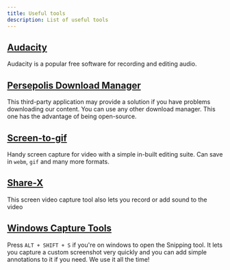 ```yaml
---
title: Useful tools
description: List of useful tools
---
```


## <a href="https://www.audacityteam.org/" >Audacity</a>
Audacity is a popular free software for recording and editing audio.

## [Persepolis Download Manager](https://persepolisdm.github.io/)
This third-party application may provide a solution if you have problems downloading our content. You can use any other download manager. This one has the advantage of being open-source.

## <a href="https://www.screentogif.com/" >Screen-to-gif</a>
Handy screen capture for video with a simple in-built editing suite. Can save in `webm`, `gif` and many more formats.

## <a href="https://getsharex.com/" >Share-X</a>
This screen video capture tool also lets you record or add sound to the video

## <a href="https://support.microsoft.com/en-us/windows/use-snipping-tool-to-capture-screenshots-00246869-1843-655f-f220-97299b865f6b#:~:text=Press%20Windows%20logo%20key%20%2B%20Shift%20%2B%20S.,Press%20Print%20Screen%20(PrtSc)." >Windows Capture Tools</a>
Press `ALT + SHIFT + S` if you're on windows to open the Snipping tool. It lets you capture a custom screenshot very quickly and you can add simple annotations to it if you need. We use it all the time!




